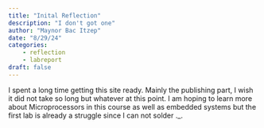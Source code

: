 ```yaml
---
title: "Inital Reflection"
description: "I don't got one"
author: "Maynor Bac Itzep"
date: "8/29/24"
categories:
    - reflection
    - labreport
draft: false
---
```


I spent a long time getting this site ready. Mainly the publishing part, I wish it did
not take so long but whatever at this point. I am hoping to learn more about
Microprocessors in this course as well as embedded systems but the first lab
is already a struggle since I can not solder ._.
